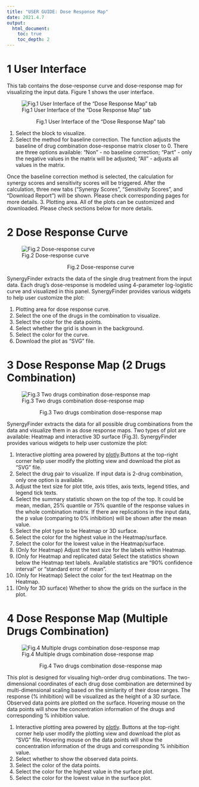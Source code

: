 ```yaml
---
title: "USER GUIDE: Dose Response Map"
date: 2021.4.7
output: 
  html_document:
    toc: true
    toc_depth: 2
---
```


# 1 User Interface

This tab contains the dose-response curve and dose-response map for visualizing the input data. Figure 1 shows the user interface.

![Fig.1 User Interface of the "Dose Response Map" tab](../www/images/userGuideDoseResponse.png)

<p style="text-align: center;"> Fig.1 User Interface of the "Dose Response Map" tab </p>

1. Select the block to visualize.
2. Select the method for baseline correction. The function adjusts the baseline of drug combination dose-response matrix closer to 0. 
There are three options available: 
"Non" - no baseline correction; 
"Part" - only the negative values in the matrix will be adjusted; 
"All" - adjusts all values in the matrix. 

Once the baseline correction method is selected, the calculation for synergy scores and sensitivity scores will be triggered. After the calculation, three new tabs ("Synergy Scores", "Sensitivity Scores", and "Download Report") will be shown. Please check corresponding pages for more details.
3. Plotting area. All of the plots can be customized and downloaded. Please check sections below for more details.

# 2 Dose Response Curve

![Fig.2 Dose-response curve](../www/images/userGuideDoseResponseCurve.png)

<p style="text-align: center;"> Fig.2 Dose-response curve </p>

SynergyFinder extracts the data of the single drug treatment from the input data. Each drug's dose-response is modeled using 4-parameter log-logistic curve and visualized in this panel. SynergyFinder provides various widgets to help user customize the plot:

1. Plotting area for dose response curve.
2. Select the one of the drugs in the combination to visualize.
3. Select the color for the data points.
4. Select whether the grid is shown in the background.
5. Select the color for the curve.
6. Download the plot as "SVG" file.

# 3 Dose Response Map (2 Drugs Combination)

![Fig.3 Two drugs combination dose-response map](../www/images/userGuideDoseResponseMap.png)

<p style="text-align: center;"> Fig.3 Two drugs combination dose-response map </p>

SynergyFinder extracts the data for all possible drug combinations from the data and visualize them in as dose response maps. Two types of plot are available: Heatmap and interactive 3D surface (Fig.3). SynergyFinder provides various widgets to help user customize the plot:

1. Interactive plotting area powered by [plotly](https://plotly.com/r/).Buttons at the top-right corner help user modify the plotting view and download the plot as "SVG" file.
2. Select the drug pair to visualize. If input data is 2-drug combination, only one option is available.
3. Adjust the text size for plot title, axis titles, axis texts, legend titles, and legend tick texts.
4. Select the summary statistic shown on the top of the top. It could be mean, median, 25% quantile or 75% quantile of the response values in the whole combination matrix. If there are replications in the input data, the p value (comparing to 0% inhibition) will be shown after the mean value.
5. Select the plot type to be Heatmap or 3D surface.
6. Select the color for the highest value in the Heatmap/surface.
7. Select the color for the lowest value in the Heatmap/surface.
8. (Only for Heatmap) Adjust the text size for the labels within Heatmap.
9. (Only for Heatmap and replicated data) Select the statistics shown below the Heatmap text labels. Available statistics are "90% confidence interval" or "standard error of mean".
10. (Only for Heatmap) Select the color for the text Heatmap on the Heatmap.
11. (Only for 3D surface) Whether to show the grids on the surface in the plot.

# 4 Dose Response Map (Multiple Drugs Combination)

![Fig.4 Multiple drugs combination dose-response map](../www/images/userGuideDoseResponseMulti.png)

<p style="text-align: center;"> Fig.4 Two drugs combination dose-response map </p>

This plot is designed for visualing high-order drug combinations. The two-dimensional coordinates of each drug dose combination are determined by multi-dimensional scaling based on the similarity of their dose ranges. The response (% inhibition) will be visualized as the height of a 3D surface. Observed data points are plotted on the surface. Hovering mouse on the data points will show the concentration information of the drugs and corresponding % inhibition value.

1. Interactive plotting area powered by [plotly](https://plotly.com/r/). Buttons at the top-right corner help user modify the plotting view and download the plot as "SVG" file. Hovering mouse on the data points will show the concentration information of the drugs and corresponding % inhibition value.
2. Select whether to show the observed data points.
3. Select the color of the data points.
4. Select the color for the highest value in the surface plot.
5. Select the color for the lowest value in the surface plot.
